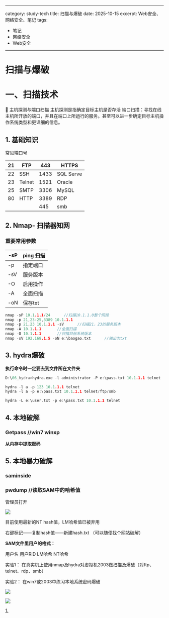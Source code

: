 
---
category: study-tech
title: 扫描与爆破
date: 2025-10-15
excerpt: Web安全、网络安全、笔记
tags:
  - 笔记
  - 网络安全
  - Web安全
---

# 扫描与爆破

# 一、扫描技术

<aside>
📌 主机探测与端口扫描
主机探测是指确定目标主机是否存活
端口扫描：寻找在线主机所开放的端口，并且在端口上所运行的服务。甚至可以进一步确定目标主机操作系统类型和更详细的信息。

</aside>

## 1. 基础知识

常见端口号

| 21 | FTP | 443 | HTTPS |
| --- | --- | --- | --- |
| 22 | SSH | 1433 | SQL Serve |
| 23 | Telnet | 1521 | Oracle |
| 25 | SMTP | 3306 | MySQL |
| 80 | HTTP | 3389 | RDP |
|  |  | 445 | smb |

## 2. Nmap- 扫描器知网

### 重要常用参数

| -sP | ping 扫描 |
| --- | --- |
| -p | 指定端口 |
| -sV | 服务版本 |
| -O | 启用操作 |
| -A | 全面扫描 |
| -oN | 保存txt |

```cpp
nmap -sP 10.1.1.1/24      //扫描10.1.1.0整个网段
nmap -p 21,23-25,3389 10.1.1.1
nmap -p 21,23 10.1.1.1 -sV      //扫描21，23的服务版本
nmap -A 10.1.1.1       //全面扫描
nmap -O 10.1.1.1       //扫描目标系统版本
nmap -sV 192.168.1.5 -oN e:\baogao.txt      //输出为txt
```

## 3. hydra爆破

**执行命令时一定要去到文件所在文件夹**

```cpp
D:\06_hydra>hydra.exe -l administrator -P e:\pass.txt 10.1.1.1 telnet

hydra -l a -p 123 10.1.1.1 telnet
hydra -l a -p e:\pass.txt 10.1.1.1 telnet/ftp/smb

hydra -L e:\user.txt -p e:\pass.txt 10.1.1.1 telnet
```

## 4. 本地破解

### Getpass    //win7 winxp

**从内存中提取密码**

## 5. 本地暴力破解

### saminside

### pwdump   //读取SAM中的哈希值

管理员打开

![](https://cdn.jsdelivr.net/gh/yy0691/img-bed@main/Net_Safe_Notion/Untitled%2056.png)

目前使用最新的NT hash值，LM哈希值已被弃用

右键标记——复制hash值——新建hash.txt   （可以随便找个网站破解）

**SAM文件里用户的格式：**

用户名  用户RID LM哈希 NT哈希

实验1：
在真实机上使用nmap及hydra对虚拟机2003做扫描及爆破（对ftp、telnet、rdp、smb）

实验2：
在win7或2003中练习本地系统密码爆破

![](https://cdn.jsdelivr.net/gh/yy0691/img-bed@main/Net_Safe_Notion/Untitled%2071.png)

![](https://cdn.jsdelivr.net/gh/yy0691/img-bed@main/Net_Safe_Notion/Untitled%2072.png)

[1. ](1%20f5f4270be26744e9832ac1e096526823.md)
